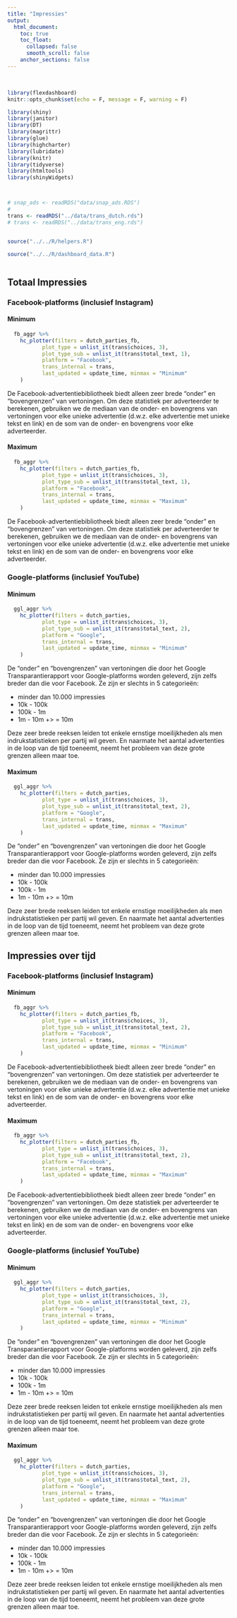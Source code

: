 ```yaml
---
title: "Impressies"
output:
  html_document:
    toc: true
    toc_float:
      collapsed: false
      smooth_scroll: false
    anchor_sections: false
---
```


<br>

```r


library(flexdashboard)
knitr::opts_chunk$set(echo = F, message = F, warning = F)

library(shiny)
library(janitor)
library(DT)
library(magrittr)
library(glue)
library(highcharter)
library(lubridate)
library(knitr)
library(tidyverse)
library(htmltools)
library(shinyWidgets)



# snap_ads <- readRDS("data/snap_ads.RDS")
# 
trans <- readRDS("../data/trans_dutch.rds")
# trans <- readRDS("../data/trans_eng.rds")


source("../../R/helpers.R")

source("../../R/dashboard_data.R")



```



## Totaal Impressies {.tabset .tabset-fade .tabset-pills}

### Facebook-platforms (inclusief Instagram) {.tabset .tabset-fade .tabset-pills}

#### Minimum

```r
  fb_aggr %>% 
    hc_plotter(filters = dutch_parties_fb,
           plot_type = unlist_it(trans$choices, 3),
           plot_type_sub = unlist_it(trans$total_text, 1),
           platform = "Facebook",
           trans_internal = trans,
           last_updated = update_time, minmax = "Minimum"
    )
```

De Facebook-advertentiebibliotheek biedt alleen zeer brede "onder" en "bovengrenzen" van vertoningen. Om deze statistiek per adverteerder te berekenen, gebruiken we de mediaan van de onder- en bovengrens van vertoningen voor elke unieke advertentie (d.w.z. elke advertentie met unieke tekst en link) en de som van de onder- en bovengrens voor elke adverteerder.

#### Maximum

```r
  fb_aggr %>% 
    hc_plotter(filters = dutch_parties_fb,
           plot_type = unlist_it(trans$choices, 3),
           plot_type_sub = unlist_it(trans$total_text, 1),
           platform = "Facebook",
           trans_internal = trans,
           last_updated = update_time, minmax = "Maximum"
    )
```

De Facebook-advertentiebibliotheek biedt alleen zeer brede "onder" en "bovengrenzen" van vertoningen. Om deze statistiek per adverteerder te berekenen, gebruiken we de mediaan van de onder- en bovengrens van vertoningen voor elke unieke advertentie (d.w.z. elke advertentie met unieke tekst en link) en de som van de onder- en bovengrens voor elke adverteerder.

### Google-platforms (inclusief YouTube) {.tabset .tabset-fade .tabset-pills}

#### Minimum

```r
  ggl_aggr %>% 
    hc_plotter(filters = dutch_parties,
           plot_type = unlist_it(trans$choices, 3),
           plot_type_sub = unlist_it(trans$total_text, 2),
           platform = "Google",
           trans_internal = trans,
           last_updated = update_time, minmax = "Minimum"
    )
```

De "onder" en "bovengrenzen" van vertoningen die door het Google Transparantierapport voor Google-platforms worden geleverd, zijn zelfs breder dan die voor Facebook. Ze zijn er slechts in 5 categorieën:

+ minder dan 10.000 impressies
+ 10k - 100k
+ 100k - 1m
+ 1m - 10m
+> = 10m

Deze zeer brede reeksen leiden tot enkele ernstige moeilijkheden als men indrukstatistieken per partij wil geven. En naarmate het aantal advertenties in de loop van de tijd toeneemt, neemt het probleem van deze grote grenzen alleen maar toe.

#### Maximum

```r
  ggl_aggr %>% 
    hc_plotter(filters = dutch_parties,
           plot_type = unlist_it(trans$choices, 3),
           plot_type_sub = unlist_it(trans$total_text, 2),
           platform = "Google",
           trans_internal = trans,
           last_updated = update_time, minmax = "Maximum"
    )
```

De "onder" en "bovengrenzen" van vertoningen die door het Google Transparantierapport voor Google-platforms worden geleverd, zijn zelfs breder dan die voor Facebook. Ze zijn er slechts in 5 categorieën:

+ minder dan 10.000 impressies
+ 10k - 100k
+ 100k - 1m
+ 1m - 10m
+> = 10m

Deze zeer brede reeksen leiden tot enkele ernstige moeilijkheden als men indrukstatistieken per partij wil geven. En naarmate het aantal advertenties in de loop van de tijd toeneemt, neemt het probleem van deze grote grenzen alleen maar toe.

## Impressies over tijd {.tabset .tabset-fade .tabset-pills}

### Facebook-platforms (inclusief Instagram) {.tabset .tabset-fade .tabset-pills}

#### Minimum

```r
  fb_aggr %>% 
    hc_plotter(filters = dutch_parties_fb,
           plot_type = unlist_it(trans$choices, 3),
           plot_type_sub = unlist_it(trans$total_text, 2),
           platform = "Facebook",
           trans_internal = trans,
           last_updated = update_time, minmax = "Minimum"
    )
```

De Facebook-advertentiebibliotheek biedt alleen zeer brede "onder" en "bovengrenzen" van vertoningen. Om deze statistiek per adverteerder te berekenen, gebruiken we de mediaan van de onder- en bovengrens van vertoningen voor elke unieke advertentie (d.w.z. elke advertentie met unieke tekst en link) en de som van de onder- en bovengrens voor elke adverteerder.


#### Maximum

```r
  fb_aggr %>% 
    hc_plotter(filters = dutch_parties_fb,
           plot_type = unlist_it(trans$choices, 3),
           plot_type_sub = unlist_it(trans$total_text, 2),
           platform = "Facebook",
           trans_internal = trans,
           last_updated = update_time, minmax = "Maximum"
    )
```


De Facebook-advertentiebibliotheek biedt alleen zeer brede "onder" en "bovengrenzen" van vertoningen. Om deze statistiek per adverteerder te berekenen, gebruiken we de mediaan van de onder- en bovengrens van vertoningen voor elke unieke advertentie (d.w.z. elke advertentie met unieke tekst en link) en de som van de onder- en bovengrens voor elke adverteerder.


### Google-platforms (inclusief YouTube) {.tabset .tabset-fade .tabset-pills}

#### Minimum

```r
  ggl_aggr %>% 
    hc_plotter(filters = dutch_parties,
           plot_type = unlist_it(trans$choices, 3),
           plot_type_sub = unlist_it(trans$total_text, 2),
           platform = "Google",
           trans_internal = trans,
           last_updated = update_time, minmax = "Minimum"
    )
```

De "onder" en "bovengrenzen" van vertoningen die door het Google Transparantierapport voor Google-platforms worden geleverd, zijn zelfs breder dan die voor Facebook. Ze zijn er slechts in 5 categorieën:

+ minder dan 10.000 impressies
+ 10k - 100k
+ 100k - 1m
+ 1m - 10m
+> = 10m

Deze zeer brede reeksen leiden tot enkele ernstige moeilijkheden als men indrukstatistieken per partij wil geven. En naarmate het aantal advertenties in de loop van de tijd toeneemt, neemt het probleem van deze grote grenzen alleen maar toe.


#### Maximum

```r
  ggl_aggr %>% 
    hc_plotter(filters = dutch_parties,
           plot_type = unlist_it(trans$choices, 3),
           plot_type_sub = unlist_it(trans$total_text, 2),
           platform = "Google",
           trans_internal = trans,
           last_updated = update_time, minmax = "Maximum"
    )
```

De "onder" en "bovengrenzen" van vertoningen die door het Google Transparantierapport voor Google-platforms worden geleverd, zijn zelfs breder dan die voor Facebook. Ze zijn er slechts in 5 categorieën:

+ minder dan 10.000 impressies
+ 10k - 100k
+ 100k - 1m
+ 1m - 10m
+> = 10m

Deze zeer brede reeksen leiden tot enkele ernstige moeilijkheden als men indrukstatistieken per partij wil geven. En naarmate het aantal advertenties in de loop van de tijd toeneemt, neemt het probleem van deze grote grenzen alleen maar toe.



